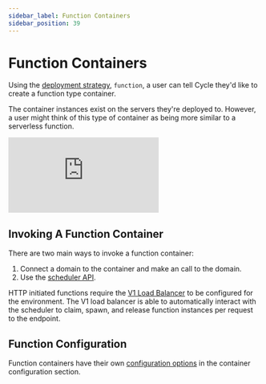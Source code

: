 ```yaml
---
sidebar_label: Function Containers
sidebar_position: 39
---
```


# Function Containers 
Using the [deployment strategy](/reference/containers/deployment-strategies), `function`, a user can tell Cycle they'd like to create a function type container.  

The container instances exist on the servers they're deployed to. However, a user might think of this type of container as being more similar to a serverless function. 


<div style={{ maxWidth: '100%', position: 'relative', paddingBottom: '56.25%', height: 0 }}>
    <iframe style={{ position: 'absolute', top: 0, left: 0, width: '100%', height: '100%' }} src="https://www.youtube.com/embed/aCOHKPGXxAQ?si=8m3ziy_3r4bjg8k6" title="YouTube video player" frameBorder="0" allow="accelerometer; autoplay; clipboard-write; encrypted-media; gyroscope; picture-in-picture; web-share" referrerPolicy="strict-origin-when-cross-origin" allowFullScreen></iframe>
</div>


## Invoking A Function Container
There are two main ways to invoke a function container: 

1. Connect a domain to the container and make an call to the domain. 
2. Use the [scheduler API](https://scheduler-api.docs.cycle.io). 


HTTP initiated functions require the [V1 Load Balancer](/reference/environments/services/loadbalancer/v1) to be configured for the environment.  The V1 load balancer is able to automatically interact with the scheduler to claim, spawn, and release function instances per request to the endpoint.

## Function Configuration
Function containers have their own [configuration options](/reference/containers/configuration/deployment#function) in the container configuration section. 